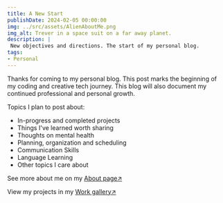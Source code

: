 ```yaml
---
title: A New Start
publishDate: 2024-02-05 00:00:00
img: ../src/assets/AlienAboutMe.png
img_alt: Trever in a space suit on a far away planet.
description: |
 New objectives and directions. The start of my personal blog.
tags:
- Personal
---
```

Thanks for coming to my personal blog. This post marks the beginning of my coding and creative tech journey. This blog will also document my continued professional and personal growth.

Topics I plan to post about:
- In-progress and completed projects
- Things I've learned worth sharing
- Thoughts on mental health
- Planning, organization and scheduling
- Communication Skills
- Language Learning
- Other topics I care about

See more about me on my [About page↗](/about)

View my projects in my [Work gallery↗](/work)



